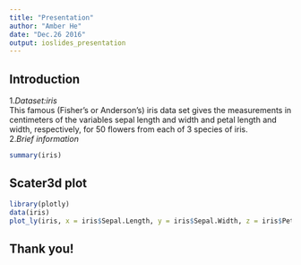```yaml
---
title: "Presentation"
author: "Amber He"
date: "Dec.26 2016"
output: ioslides_presentation
---
```


## Introduction
1.*Dataset:iris*  
This famous (Fisher's or Anderson's) iris data set gives the measurements in centimeters of the variables sepal length and width and petal length and width, respectively, for 50 flowers from each of 3 species of iris.   
2.*Brief information*
```r
summary(iris)
```

## Scater3d plot

```r
library(plotly)
data(iris)
plot_ly(iris, x = iris$Sepal.Length, y = iris$Sepal.Width, z = iris$Petal.Length, type = "scatter3d", mode = "markers", color = iris$Species)
```

## Thank you!


